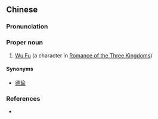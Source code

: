 ==Chinese==
{{zh-forms}}

===Pronunciation===
{{zh-pron
|m=Wǔ Fú
|cat=pn
}}

===Proper noun===
{{zh-proper noun}}

# [[w:Wu Fu|Wu Fu]] (a character in [[w:Romance of the Three Kingdoms|Romance of the Three Kingdoms]])

====Synonyms====
* [[德瑜]]

===References===
* {{cite-book
|last=Luo
|first=Guanzhong
|authorlink=w:Luo Guanzhong
|coauthors=
|year=
|title=[[s:Romance of the Three Kingdoms/Chapter 4#14|Romance of the Three Kingdoms/Chapter 4]]
|publisher=
|location=
}}